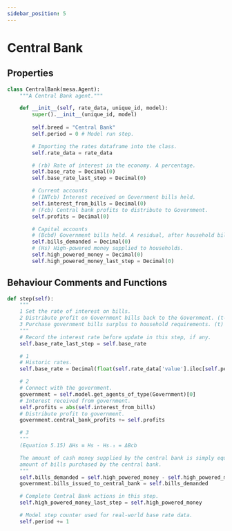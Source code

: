 ```yaml
---
sidebar_position: 5
---
```


# Central Bank

## Properties

```python showLineNumbers title="central-bank.py"
class CentralBank(mesa.Agent):
    """A Central Bank agent."""

    def __init__(self, rate_data, unique_id, model):
        super().__init__(unique_id, model)
        
        self.breed = "Central Bank"
        self.period = 0 # Model run step.

        # Importing the rates dataframe into the class.
        self.rate_data = rate_data

        # (rb) Rate of interest in the economy. A percentage.
        self.base_rate = Decimal(0)
        self.base_rate_last_step = Decimal(0)

        # Current accounts
        # (INTcb) Interest received on Government bills held.
        self.interest_from_bills = Decimal(0)
        # (Fcb) Central bank profits to distribute to Government.
        self.profits = Decimal(0)

        # Capital accounts
        # (Bcbd) Government bills held. A residual, after household bill demands.
        self.bills_demanded = Decimal(0)
        # (Hs) High-powered money supplied to households.
        self.high_powered_money = Decimal(0)
        self.high_powered_money_last_step = Decimal(0)
```

## Behaviour Comments and Functions

```python showLineNumbers title="central-bank.py"
def step(self):
    """
    1 Set the rate of interest on bills.
    2 Distribute profit on Government bills back to the Government. (t-1)
    3 Purchase government bills surplus to household requirements. (t)
    """
    # Record the interest rate before update in this step, if any.
    self.base_rate_last_step = self.base_rate

    # 1
    # Historic rates.
    self.base_rate = Decimal(float(self.rate_data['value'].iloc[self.period]))

    # 2
    # Connect with the government.
    government = self.model.get_agents_of_type(Government)[0]
    # Interest received from government.
    self.profits = abs(self.interest_from_bills)
    # Distribute profit to government.
    government.central_bank_profits += self.profits

    # 3
    """
    (Equation 5.15) ΔHs ≡ Hs - Hs₋₁ = ΔBcb

    The amount of cash money supplied by the central bank is simply equal to the
    amount of bills purchased by the central bank.
    """
    self.bills_demanded = self.high_powered_money - self.high_powered_money_last_step
    government.bills_issued_to_central_bank = self.bills_demanded

    # Complete Central Bank actions in this step.
    self.high_powered_money_last_step = self.high_powered_money

    # Model step counter used for real-world base rate data.
    self.period += 1
```
